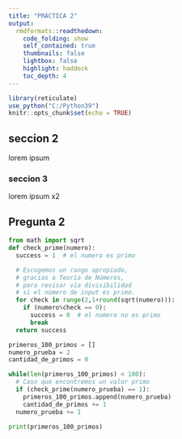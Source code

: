 ```yaml
---
title: "PRÁCTICA 2"
output:
  rmdformats::readthedown:
    code_folding: show
    self_contained: true
    thumbnails: false
    lightbox: false
    highlight: haddock
    toc_depth: 4
---
```


```r
library(reticulate)
use_python("C:/Python39")
knitr::opts_chunk$set(echo = TRUE)
```

## seccion 2

lorem ipsum

### seccion 3

lorem ipsum x2

## Pregunta 2

```python
from math import sqrt
def check_prime(numero):
  success = 1  # el numero es primo

  # Escogemos un rango apropiado, 
  # gracias a Teoría de Números,
  # para revisar vía divisibilidad
  # si el número de input es primo.
  for check in range(2,1+round(sqrt(numero))):
    if (numero%check == 0):
      success = 0  # el numero no es primo
      break
  return success

primeros_100_primos = []
numero_prueba = 2
cantidad_de_primos = 0

while(len(primeros_100_primos) < 100):
  # Caso que encontremos un valor primo
  if (check_prime(numero_prueba) == 1):
    primeros_100_primos.append(numero_prueba)
    cantidad_de_primos += 1
  numero_prueba += 1

print(primeros_100_primos)
```